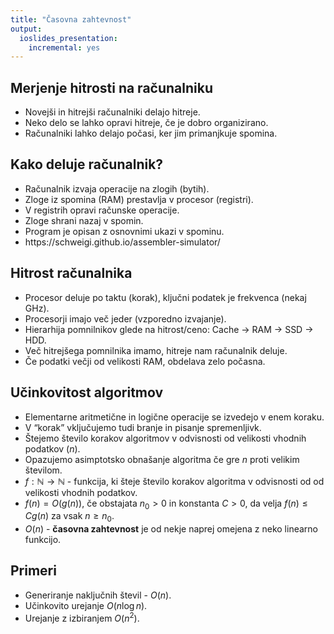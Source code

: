 ```yaml
---
title: "Časovna zahtevnost"
output: 
  ioslides_presentation:
    incremental: yes
---
```


## Merjenje hitrosti na računalniku

- Novejši in hitrejši računalniki delajo hitreje.
- Neko delo se lahko opravi hitreje, če je dobro organizirano.
- Računalniki lahko delajo počasi, ker jim primanjkuje spomina.

## Kako deluje računalnik?

- Računalnik izvaja operacije na zlogih (bytih).
- Zloge iz spomina (RAM) prestavlja v procesor (registri).
- V registrih opravi računske operacije.
- Zloge shrani nazaj v spomin.
- Program je opisan z osnovnimi ukazi v spominu.
- https://schweigi.github.io/assembler-simulator/

## Hitrost računalnika

- Procesor deluje po taktu (korak), ključni podatek je frekvenca (nekaj GHz).
- Procesorji imajo več jeder (vzporedno izvajanje).
- Hierarhija pomnilnikov glede na hitrost/ceno: Cache -> RAM -> SSD -> HDD.
- Več hitrejšega pomnilnika imamo, hitreje nam računalnik deluje.
- Če podatki večji od velikosti RAM, obdelava zelo počasna.

## Učinkovitost algoritmov

- Elementarne aritmetične in logične operacije se izvedejo v enem koraku.
- V "korak" vključujemo tudi branje in pisanje spremenljivk.
- Štejemo število korakov algoritmov v odvisnosti od velikosti vhodnih podatkov ($n$).
- Opazujemo asimptotsko obnašanje algoritma če gre $n$ proti velikim številom.
- $f: \mathbb{N} \to \mathbb{N}$ - funkcija, ki šteje število korakov algoritma v odvisnosti od od velikosti vhodnih podatkov.
- $f(n) = O(g(n))$, če obstajata $n_0 > 0$ in konstanta $C > 0$, da velja $f(n) \leq Cg(n)$ za vsak $n \geq n_0$. 
- $O(n)$ - **časovna zahtevnost** je od nekje naprej omejena z neko linearno funkcijo.

## Primeri

- Generiranje naključnih števil - $O(n)$.
- Učinkovito urejanje $O(n\log n)$.
- Urejanje z izbiranjem $O(n^2)$.

